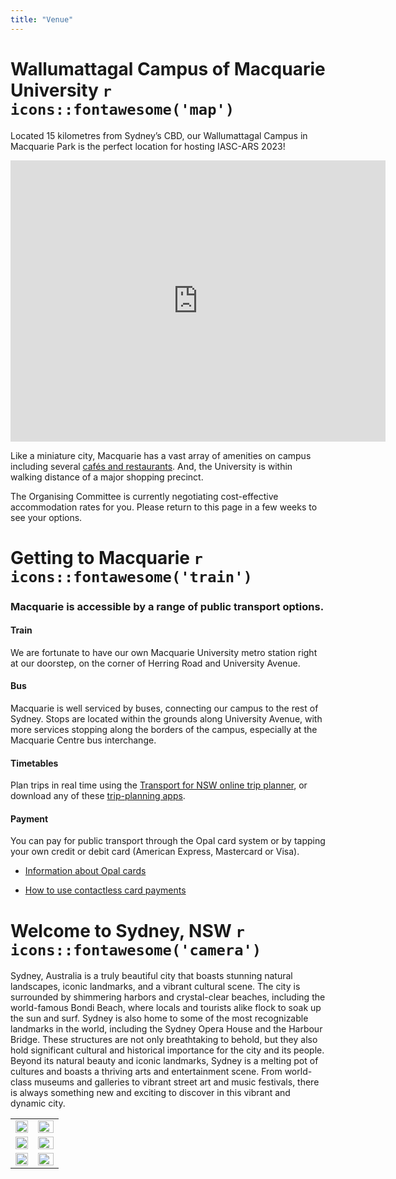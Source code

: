 ```yaml
---
title: "Venue"
---
```


# Wallumattagal Campus of Macquarie University `r icons::fontawesome('map')`

Located 15 kilometres from Sydney's CBD, our Wallumattagal Campus in Macquarie Park is the perfect location for hosting IASC-ARS 2023!

<iframe src="https://www.google.com/maps/embed?pb=!1m18!1m12!1m3!1d3316.4780936704356!2d151.11060221657777!3d-33.77415008068269!2m3!1f0!2f0!3f0!3m2!1i1024!2i768!4f13.1!3m3!1m2!1s0x6b12a672905e4a73%3A0xbab0dfcf81605278!2sMacquarie%20University%20Faculty%20of%20Science%20and%20Engineering!5e0!3m2!1sen!2sau!4v1679824247170!5m2!1sen!2sau" width="600" height="450" style="border:0;" allowfullscreen loading="lazy" referrerpolicy="no-referrer-when-downgrade">

</iframe>

Like a miniature city, Macquarie has a vast array of amenities on campus including several [cafés and restaurants](https://students.mq.edu.au/uni-life/campus/cafes-bars-restaurants). And, the University is within walking distance of a major shopping precinct.

The Organising Committee is currently negotiating cost-effective accommodation rates for you. Please return to this page in a few weeks to see your options.

# Getting to Macquarie `r icons::fontawesome('train')`

### Macquarie is accessible by a range of public transport options.

#### Train

We are fortunate to have our own Macquarie University metro station right at our doorstep, on the corner of Herring Road and University Avenue.

#### Bus

Macquarie is well serviced by buses, connecting our campus to the rest of Sydney. Stops are located within the grounds along University Avenue, with more services stopping along the borders of the campus, especially at the Macquarie Centre bus interchange.

#### Timetables

Plan trips in real time using the [Transport for NSW online trip planner](https://transportnsw.info/), or download any of these [trip-planning apps](https://transportnsw.info/apps).

#### Payment

You can pay for public transport through the Opal card system or by tapping your own credit or debit card (American Express, Mastercard or Visa).

-   [Information about Opal cards](https://transportnsw.info/tickets-opal/opal#/login)

-   [How to use contactless card payments](https://transportnsw.info/tickets-opal/opal/contactless-payments)

# Welcome to Sydney, NSW `r icons::fontawesome('camera')`

Sydney, Australia is a truly beautiful city that boasts stunning natural landscapes, iconic landmarks, and a vibrant cultural scene. The city is surrounded by shimmering harbors and crystal-clear beaches, including the world-famous Bondi Beach, where locals and tourists alike flock to soak up the sun and surf. Sydney is also home to some of the most recognizable landmarks in the world, including the Sydney Opera House and the Harbour Bridge. These structures are not only breathtaking to behold, but they also hold significant cultural and historical importance for the city and its people. Beyond its natural beauty and iconic landmarks, Sydney is a melting pot of cultures and boasts a thriving arts and entertainment scene. From world-class museums and galleries to vibrant street art and music festivals, there is always something new and exciting to discover in this vibrant and dynamic city.

|                                                 |                                                      |
|----------------------------------|--------------------------------------|
| ![](Sydney_Opera_House_Sails.jpg){width="100%"} | ![](SydneyHarbourBridge1_gobeirne.jpg){width="100%"} |
| ![](Bondi_Beach.jpg){width="100%"}              | ![](koala_encounter.jpg){width="100%"}               |
| ![](bridge_climb.jpeg){width="100%"}            | ![](lns-aqua-dining-1.jpg){width="100%"}             |
